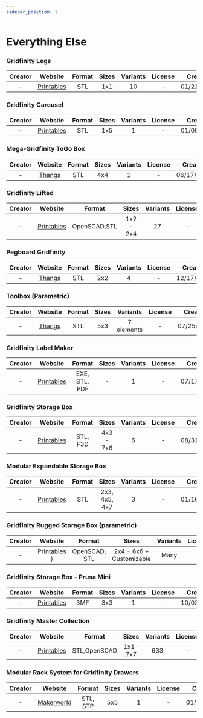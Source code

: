 ```yaml
---
sidebar_position: 7
---
```


# Everything Else

### Gridfinity Legs
| Creator | Website | Format | Sizes | Variants | License | Created |
| :-: | :-: | :-: | :-: | :-: | :-: | :-: |
| - | [Printables](https://www.printables.com/model/729485-gridfinity-legs) | STL | 1x1 | 10 | - | 01/21/2024 |

### Gridfinity Carousel
| Creator | Website | Format | Sizes | Variants | License | Created |
| :-: | :-: | :-: | :-: | :-: | :-: | :-: |
| - | [Printables](https://www.printables.com/model/698402-gridfinity-carousel) | STL | 1x5 | 1 | - | 01/09/2024 |

### Mega-Gridfinity ToGo Box
| Creator | Website | Format | Sizes | Variants | License | Created |
| :-: | :-: | :-: | :-: | :-: | :-: | :-: |
| - | [Thangs](https://thangs.com/designer/ww9a/3d-model/Mega-Gridfinity%2520ToGo%2520Box-65503) | STL | 4x4 | 1 | - | 06/17/2022 |

### Gridfinity Lifted
| Creator | Website | Format | Sizes | Variants | License | Created |
| :-: | :-: | :-: | :-: | :-: | :-: | :-: |
| - | [Printables](https://www.printables.com/model/300982-gridfinity-lifted) | OpenSCAD,STL | 1x2 - 2x4 | 27 | - | 10/26/2022 |

### Pegboard Gridfinity
| Creator | Website | Format | Sizes | Variants | License | Created |
| :-: | :-: | :-: | :-: | :-: | :-: | :-: |
| - | [Thangs](https://thangs.com/designer/evanmeltzer/3d-model/Peg%20Board%20Gridfinity%20Bin%20System-509457) | STL | 2x2 | 4 | - | 12/17/2022 |

### Toolbox (Parametric)
| Creator | Website | Format | Sizes | Variants | License | Created |
| :-: | :-: | :-: | :-: | :-: | :-: | :-: |
| - | [Thangs](https://thangs.com/designer/jaswlodarczyk/3d-model/Gridfinity%2520Toolbox%2520%28Parametric%29-67053) | STL | 5x3 | 7 elements | - | 07/25/2022 |

### Gridfinity Label Maker
| Creator | Website | Format | Sizes | Variants | License | Created |
| :-: | :-: | :-: | :-: | :-: | :-: | :-: |
| - | [Printables](https://www.printables.com/model/525297-gridfinity-label-maker) | EXE, STL, PDF | - | 1 | - | 07/17/2023 |

### Gridfinity Storage Box
| Creator | Website | Format | Sizes | Variants | License | Created |
| :-: | :-: | :-: | :-: | :-: | :-: | :-: |
| - | [Printables](https://www.printables.com/model/543553-gridfinity-storage-box-by-pred) | STL, F3D | 4x3 - 7x6 | 6 | - | 08/31/2023 |

### Modular Expandable Storage Box
| Creator | Website | Format | Sizes | Variants | License | Created |
| :-: | :-: | :-: | :-: | :-: | :-: | :-: |
| - | [Printables](https://www.printables.com/model/369813-fully-printable-gridfinity-box-parametric) | STL | 2x3, 4x5, 4x7 | 3 | - | 01/16/2023 |

### Gridfinity Rugged Storage Box (parametric)
| Creator | Website | Format | Sizes | Variants | License | Created |
| :-: | :-: | :-: | :-: | :-: | :-: | :-: |
| - | [Printables](https://www.printables.com/model/757297-gridfinity-rugged-storage-box-parametric-and-custo) ) | OpenSCAD, STL | 2x4 - 6x6 + Customizable | Many | - | 02/14/2024 |

### Gridfinity Storage Box - Prusa Mini
| Creator | Website | Format | Sizes | Variants | License | Created |
| :-: | :-: | :-: | :-: | :-: | :-: | :-: |
| - | [Printables](https://www.printables.com/model/556604-gridfinity-storage-box-by-pred-for-prusamini) | 3MF | 3x3 | 1 | - | 10/03/2023 |

### Gridfinity Master Collection
| Creator | Website | Format | Sizes | Variants | License | Created |
| :-: | :-: | :-: | :-: | :-: | :-: | :-: |
| - | [Printables](https://www.printables.com/model/242711-gridfinity-master-collection) | STL,OpenSCAD | 1x1-7x7 | 633 | - | 03/21/2024 |

### Modular Rack System for Gridfinity Drawers
| Creator | Website | Format | Sizes | Variants | License | Created |
| :-: | :-: | :-: | :-: | :-: | :-: | :-: |
| - | [Makerworld](https://makerworld.com/en/models/85205) | STL, STP | 5x5 | 1 | - | 01/23/2024 |
